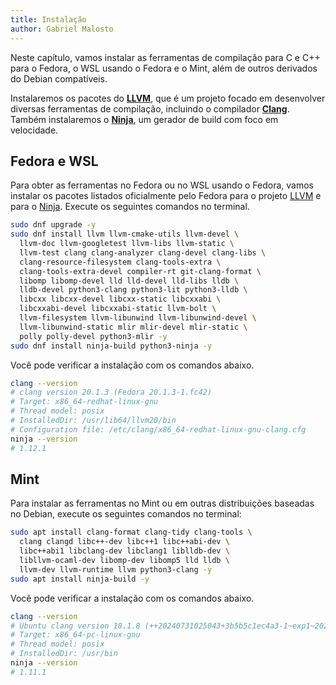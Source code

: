 ```yaml
---
title: Instalação
author: Gabriel Malosto
---
```



Neste capítulo, vamos instalar as ferramentas de compilação para C e C++ para o Fedora, o WSL usando o Fedora e o Mint, além de outros derivados do Debian compatíveis.

Instalaremos os pacotes do [**LLVM**](https://www.llvm.org/), que é um projeto focado em desenvolver diversas ferramentas de compilação, incluindo o compilador [**Clang**](https://clang.llvm.org/).
Também instalaremos o [**Ninja**](https://ninja-build.org/), um gerador de build com foco em velocidade.

## Fedora e WSL

Para obter as ferramentas no Fedora ou no WSL usando o Fedora, vamos instalar os pacotes listados oficialmente pelo Fedora para o projeto [LLVM](https://packages.fedoraproject.org/pkgs/llvm/) e para o [Ninja](https://packages.fedoraproject.org/pkgs/ninja-build/).
Execute os seguintes comandos no terminal.

```zsh title="Fedora ou WSL" frame="terminal"
sudo dnf upgrade -y
sudo dnf install llvm llvm-cmake-utils llvm-devel \
  llvm-doc llvm-googletest llvm-libs llvm-static \
  llvm-test clang clang-analyzer clang-devel clang-libs \
  clang-resource-filesystem clang-tools-extra \
  clang-tools-extra-devel compiler-rt git-clang-format \
  libomp libomp-devel lld lld-devel lld-libs lldb \
  lldb-devel python3-clang python3-lit python3-lldb \
  libcxx libcxx-devel libcxx-static libcxxabi \
  libcxxabi-devel libcxxabi-static llvm-bolt \
  llvm-filesystem llvm-libunwind llvm-libunwind-devel \
  llvm-libunwind-static mlir mlir-devel mlir-static \
  polly polly-devel python3-mlir -y
sudo dnf install ninja-build python3-ninja -y
```

Você pode verificar a instalação com os comandos abaixo.

```zsh title="Fedora ou WSL" frame="terminal"
clang --version
# clang version 20.1.3 (Fedora 20.1.3-1.fc42)
# Target: x86_64-redhat-linux-gnu
# Thread model: posix
# InstalledDir: /usr/lib64/llvm20/bin
# Configuration file: /etc/clang/x86_64-redhat-linux-gnu-clang.cfg
ninja --version
# 1.12.1
```

## Mint

Para instalar as ferramentas no Mint ou em outras distribuições baseadas no Debian, execute os seguintes comandos no terminal:

```zsh title="Mint" frame="terminal"
sudo apt install clang-format clang-tidy clang-tools \
  clang clangd libc++-dev libc++1 libc++abi-dev \
  libc++abi1 libclang-dev libclang1 liblldb-dev \
  libllvm-ocaml-dev libomp-dev libomp5 lld lldb \
  llvm-dev llvm-runtime llvm python3-clang -y
sudo apt install ninja-build -y
```

Você pode verificar a instalação com os comandos abaixo.

```zsh title="Mint" frame="terminal"
clang --version
# Ubuntu clang version 18.1.8 (++20240731025043+3b5b5c1ec4a3-1~exp1~20240731145144.92)
# Target: x86_64-pc-linux-gnu
# Thread model: posix
# InstalledDir: /usr/bin
ninja --version
# 1.11.1
```
